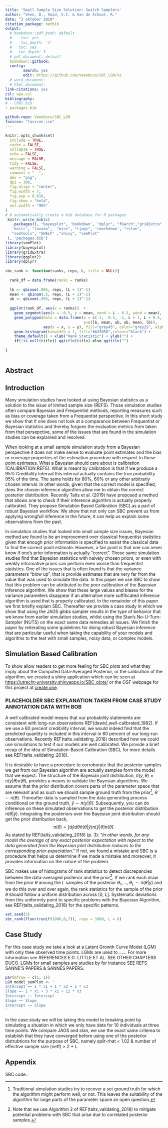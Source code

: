 ```yaml
---
title: 'Small Sample Size Solution: Switch Samplers'
author: "Veen, D., Smid, S.C. & Van de Schoot, R."
date: "3 oktober 2019"
citation_package: natbib
output:
  # bookdown::pdf_book: default
  #    toc: yes
  #    toc_depth: '3'
  #   toc: yes
  #   toc_depth: 3
  # pdf_document: default
  bookdown::gitbook: 
  config:
        search: yes
        edit: https://github.com/VeenDuco/SBC_LGM/%s
  # word_document:
  # html_document:
link-citations: yes
csl: apa.csl
bibliography:
# - Ch07.bib
- packages.bib

github-repo: VeenDuco/SBC_LGM
favicon: "favicon.ico"
---
```


```r
knitr::opts_chunk$set(
  include = TRUE,
  cache = FALSE,
  collapse = TRUE,
  echo = FALSE,
  message = FALSE,
  tidy = FALSE,
  warning = FALSE,
  comment = "  ",
  dev = "png",
  dpi = 300,
  fig.align = "center",
  fig.width = 7,
  fig.asp = 0.618,
  fig.show = "hold",
  out.width = "90%"
)
# # automatically create a bib database for R packages
 knitr::write_bib(c(
   .packages(), "bayesplot", 'bookdown', "dplyr", "fGarch","gridExtra" , 
   'knitr', "lavaan",  "mice", "rjags", 'rmarkdown', "rstan", 
   "semTools", "SHELF" ,"shiny", "semPlot" 
 ), 'packages.bib')
library(semPlot)
library(bayesplot)
library(gridExtra)
library(ggplot2)
library(dplyr)
 
sbc_rank <- function(ranks, reps, L, title = NULL){
  
  rank_df = data.frame(ranks = ranks)
  
  lb <- qbinom(.005, reps, (L + 1)^-1)
  mean <- qbinom(.5, reps, (L + 1)^-1)
  ub <- qbinom(.995, reps, (L + 1)^-1)
  
  ggplot(rank_df, aes(x = ranks))  + 
    geom_segment(aes(x = -0.5, y = mean, xend = L - 0.5, yend = mean), colour = "grey25") + 
    geom_polygon(data = data.frame(x = c(-1, -0.5, -1, L + 1, L + 0.5, L + 1),
                                   y=c(lb, mean, ub, ub, mean, lb)), 
                 aes(x = x, y = y), fill="grey45", color="grey25", alpha=0.5) +
    geom_histogram(binwidth = 1, fill="#A25050",colour="black") + 
    theme_default() + xlab("Rank Statistic") + ylab("") +
    if(!is.null(title)) ggtitle(title) else ggtitle("")
  
} 
 
```

## Abstract {-}

## Introduction

Many simulation studies have looked at using Bayesian statistics as a solution to the issue of limited sample size (REFS). Those simulation studies often compare Bayesian and Frequentist methods, reporting measures such as bias or coverage taken from a Frequentist perspective. In this short study we show that if one does not look at a comparance between Frequentist or Bayesian statistics and thereby forgoes the evaluation metrics from taken from that persepctive, some of the issues that are found in the simulation studies can be explained and resolved.

When looking at a small sample simulation study from a Bayesian perspective it does not make sense to evaluate point estimates and the bias or coverage properties of the estimation procedure with respect to those point estimates. What a Bayesian should care about is calibration (CALIBRATION REFS). What is meant by calibration is that if we produce a 95\% Credibility Interval this interval actually contains the true probability 95% of the time. The same holds for 80\%, 60\% or any other arbitrarly chosen interval. In other words, given that the correct model is specified, does the chosen inference algorithm allow me to obtain the correct posterior distribution. Recently Talts et al. (2019) have proposed a method that allows one to check if their inference algorithm is actually properly calibrated. They propose Simulation Based Calibration (SBC) as a part of robust Bayesian workflow. We show that not only can SBC prevent us from applying wrongfull inference in the future, it can help us explain some observations from the past.

In simulation studies that looked into small sample size issues, Bayesian method are found to be an improvement over classical frequentist statistics given that enough prior information is specified to assist the classical data to find the correct point estimate. However, a fair point is that one can never know if one's prior information is actually "correct". Those same simulation studies find that Bayesian statistics with naively chosen priors, or even with weakly informative priors can perform even worse than frequentist statistics. One of the issues that is often found is that the variance parameters "blow up", that is provide estimates that are very far from the value that was used to simulate the data. In this paper we use SBC to show that this problem can be attributed to the poor calibration of the Bayesian inference algorithm. We show that these large values and biases for the variance parameters disappear if an alternative more suffiticated inference algorithm is used that is properly calibrated. In the remainder of this paper we first briefly explain SBC. Thereafter we provide a case study in which we show that using the JAGS gibbs sampler results in the type of behavior that we know from earlier simulation studies, whilst using the Stan's No-U-Turn-Sampler (NUTS) on the exact same data remedies all issues. We finish the paper by reiterating some guidelines for doing robust Bayesian inference that are particular useful when taking the capability of your models and algoritms to the test with small samples, noisy data, or complex models.

## Simulation Based Calibration

To show allow readers to get more feeling for SBC plots and what they imply about the Computed Data-Averaged Posterior, or the calibration of the algorithm, we created a shiny application which can be seen at [https://utrecht-university.shinyapps.io/SBC_plots/](https://utrecht-university.shinyapps.io/SBC_plots/) or the OSF webpage for this project at [create one](). 


### PLACEHOLDER SBC EXPLANATION TAKEN FROM CASE STUDY ANNOTATION DATA WITH BOB

A well calibrated model means that our probability statements are consistent with long-run observations REF(dawid_well-calibrated_1982). If we use a 60 percent credibility interval, we would indeed find that the predicted quantity is included in this interval in 60 percent of our long-run observations. Recently REF(talts_validating_2018) described how we could use simulations to test if our models are well calibrated. We provide a brief recap of the idea of Simulation-Based Calibration (SBC), for more details see REF(talts_validating_2018).

It is desirable to have a procedure to corroborate that the posterior samples we get from our Bayesian algorithm are actually samples form the model that we expect. The structure of the Bayesian joint distribution, $\pi(y,\theta) = \pi(y|\theta)\pi(\theta)$, provides a means to validate the Bayesian algorithms. We assume that the prior distribution covers parts of the parameter space that are relevant and as such we should sample ground truth from the prior[^1], $\tilde{\theta} \sim \pi(\theta)$. Thereafter data is sampled from the data generating process conditional on the ground truth, $\tilde{y} \sim \pi(y|\tilde{\theta})$. Subsequently, you can do inference on these simulated observations to get the posterior distribution $\pi(\theta|\tilde{y})$. Integrating the posteriors over the Bayesian joint distribution should get the prior distribution back,
$$\pi(\theta) = \int d\tilde{y}d\tilde{\theta}\pi(\theta|\tilde{y}) \pi(\tilde{y}|\tilde{\theta})\pi(\tilde{\theta}).$$
As stated by REF(talts_validating_2018) (p. 3): "*In other words, for any model the average of any exact posterior expectation with repect to the data generated from the Bayesian joint distribution reduces to the corresponding prior expectation.*" If not, we found a mistake and SBC is a procedure that helps us determine if we made a mistake and moreover, it provides information on the nature of the problem.

SBC makes use of histograms of rank statistics to detect discrepancies between the data-averaged posterior and the prior[^2]. If we rank each draw from the prior $\tilde{\theta}$ among the $L$ samples of the posterior $\theta_1,...,\theta_L \sim \pi(\theta|\tilde{y})$ and we do this over and over again, the rank statistics for the sample of the prior $\tilde{\theta}$ should follow a uniform distribution across [0, $L$]. Systematic deviations from this uniformity point to specific problems with the Bayesian Algorithm, see REF(talts_validating_2018) for the specific patterns. 


```r
set.seed(1)
sbc_rank(floor(runif(1000,0,7)), reps = 1000, L = 6) 
```



[^1]: Traditional simulation studies try to recover a set ground truth for which the algorithm might perform well, or not. This leaves the suitability of the algorithm for large parts of the parameter space an open question.
[^2]: Note that we use Algorithm 2 of REF(talts_validating_2018) to mitigate potential problems with SBC that arise due to correlated posterior samples.




## Case Study


For this case study we take a look at a Latent Growth Curve Model (LGM) with only thee observed time points. LGMs are used to ...... For more information see REFERENCES E.G. LITTLE ET AL. SEE OTHER CHAPTERS DUCO. LGMs for small samples are studies by for instance SEE REFS SANNE'S PAPERS & SANNES PAPERS.

```r
par(mfrow = c(1, 1))
LGM_model_semPlot <- '
Intercept =~ 1 * x1 + 1 * x2 + 1 * x3
Slope =~ 1 * x1 + 3 * x2 + 12 * x3
Intercept ~~ Intercept
Slope ~~ Slope
Intercept ~~ Slope
' 
```

In the case study we will be taking this model to breaking point by simulating a situation in which we only have data for 10 individuals at three time points. We compare JAGS and stan, we use the exact same criterea to establish that they have converged before using one of the posterior distrubtions for the purpose of SBC, namely split-rhat  < 1.02 & number of effective sample size (neff) > 2 * L.



<!-- Moreover, a known issue in the computation of these types of models is the so called funnel in the posterior distribution (SEE REFS ON NON-CENTERED PARAMETRIZATION). We simulate -->



## Appendix {-}
SBC code..

<!-- We will not go into argumentation here on the relevance of trying to get as close to a point -->

 

 